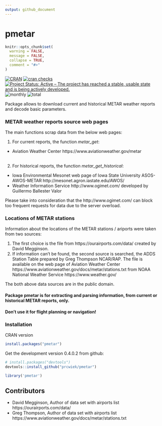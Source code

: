 ```yaml
---
output: github_document
--- 
```

pmetar
======

<!-- README.md is generated from README.Rmd. Please edit that file -->

```r
knitr::opts_chunk$set(
  warning = FALSE,
  message = FALSE,
  collapse = TRUE,
  comment = "#>"
)
```

<!-- badges: start -->
[![CRAN](https://www.r-pkg.org/badges/version/pmetar)](https://cran.r-project.org/package=pmetar)
[![cran checks](https://cranchecks.info/badges/worst/pmetar)](https://cranchecks.info/pkgs/pmetar)
[![Project Status: Active – The project has reached a stable, usable state and is being actively developed.](https://www.repostatus.org/badges/latest/active.svg)](https://www.repostatus.org/#active)
![monthly](https://cranlogs.r-pkg.org/badges/pmetar) 
![total](https://cranlogs.r-pkg.org/badges/grand-total/pmetar)
<!-- badges: end -->

Package allows to download current and historical METAR weather reports and decode basic parameters.

### METAR weather reports source web pages
The main functions scrap data from the below web pages:

1. For current reports, the function *metar_get*:

* Aviation Weather Center https://www.aviationweather.gov/metar</li><br>

2. For historical reports, the function *metar_get_historical*:

* Iowa Environmental Mesonet web page of Iowa State University
ASOS-AWOS-METAR http://mesonet.agron.iastate.edu/AWOS/</li>
* Weather Information Service http://www.ogimet.com/ developed by Guillermo Ballester Valor

Please take into consideration that the http://www.ogimet.com/ can block too frequent requests for data due to the server overload. <br>

### Locations of METAR stations
Information about the locations of the METAR stations / ariports were taken from two sources:

1. The first choice is the file from https://ourairports.com/data/ created by David Megginson.
2. If information can't be found, the second source is searched, the ADDS Station Table prepared by Greg Thompson NCAR/RAP. The file is available on the web page of Aviation Weather Center https://www.aviationweather.gov/docs/metar/stations.txt 
from NOAA National Weather Service https://www.weather.gov/

The both above data sources are in the public domain.

#### Package pmetar is for extracting and parsing information, from current or historical METAR reports, only.

#### Don't use it for flight planning or navigation!

### Installation

CRAN version

```r
install.packages("pmetar")
```

Get the development version 0.4.0.2 from github:

```r
# install.packages("devtools")
devtools::install_github("prcwiek/pmetar")
```

```r
library('pmetar')
```

## Contributors

* David Megginson, Author of data set with airports list https://ourairports.com/data/
* Greg Thompson, Author of data set with airports list https://www.aviationweather.gov/docs/metar/stations.txt

